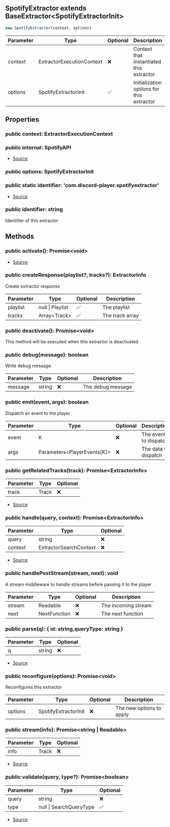## SpotifyExtractor extends BaseExtractor\<SpotifyExtractorInit>


```typescript
new SpotifyExtractor(context, options)
```
| Parameter | Type | Optional | Description |
| ----------- | ----------- | ----------- | ----------- |
| context | ExtractorExecutionContext | ❌ | Context that instantiated this extractor |
| options | SpotifyExtractorInit | ✅ | Initialization options for this extractor |


## Properties
### public context: ExtractorExecutionContext

### public internal: SpotifyAPI
- [Source](https://github.com/Androz2091/discord-player/blob/451214b/packages/extractor/src/extractors/SpotifyExtractor.ts#L25)
### public options: SpotifyExtractorInit

### public static identifier: 'com.discord\-player.spotifyextractor'
- [Source](https://github.com/Androz2091/discord-player/blob/451214b/packages/extractor/src/extractors/SpotifyExtractor.ts#L17)
### public identifier: string
Identifier of this extractor

## Methods
### public activate(): Promise\<void>
- [Source](https://github.com/Androz2091/discord-player/blob/451214b/packages/extractor/src/extractors/SpotifyExtractor.ts#L27)
### public createResponse(playlist?, tracks?): ExtractorInfo
Create extractor response



| Parameter | Type | Optional | Description |
| ----------- | ----------- | ----------- | ----------- |
| playlist | null \| Playlist | ✅ | The playlist |
| tracks | Array\<Track> | ✅ | The track array |
### public deactivate(): Promise\<void>
This method will be executed when this extractor is deactivated
### public debug(message): boolean
Write debug message



| Parameter | Type | Optional | Description |
| ----------- | ----------- | ----------- | ----------- |
| message | string | ❌ | The debug message |
### public emit(event, args): boolean
Dispatch an event to the player



| Parameter | Type | Optional | Description |
| ----------- | ----------- | ----------- | ----------- |
| event | K | ❌ | The event to dispatch |
| args | Parameters\<PlayerEvents\[K]> | ❌ | The data to dispatch |
### public getRelatedTracks(track): Promise\<ExtractorInfo>
| Parameter | Type | Optional |
| ----------- | ----------- | ----------- |
| track | Track | ❌ |


- [Source](https://github.com/Androz2091/discord-player/blob/451214b/packages/extractor/src/extractors/SpotifyExtractor.ts#L58)
### public handle(query, context): Promise\<ExtractorInfo>
| Parameter | Type | Optional |
| ----------- | ----------- | ----------- |
| query | string | ❌ |
| context | ExtractorSearchContext | ❌ |


- [Source](https://github.com/Androz2091/discord-player/blob/451214b/packages/extractor/src/extractors/SpotifyExtractor.ts#L64)
### public handlePostStream(stream, next): void
A stream middleware to handle streams before passing it to the player



| Parameter | Type | Optional | Description |
| ----------- | ----------- | ----------- | ----------- |
| stream | Readable | ❌ | The incoming stream |
| next | NextFunction | ❌ | The next function |
### public parse(q): \{ id: string,queryType: string }
| Parameter | Type | Optional |
| ----------- | ----------- | ----------- |
| q | string | ❌ |


- [Source](https://github.com/Androz2091/discord-player/blob/451214b/packages/extractor/src/extractors/SpotifyExtractor.ts#L306)
### public reconfigure(options): Promise\<void>
Reconfigures this extractor



| Parameter | Type | Optional | Description |
| ----------- | ----------- | ----------- | ----------- |
| options | SpotifyExtractorInit | ❌ | The new options to apply |
### public stream(info): Promise\<string \| Readable>
| Parameter | Type | Optional |
| ----------- | ----------- | ----------- |
| info | Track | ❌ |


- [Source](https://github.com/Androz2091/discord-player/blob/451214b/packages/extractor/src/extractors/SpotifyExtractor.ts#L285)
### public validate(query, type?): Promise\<boolean>
| Parameter | Type | Optional |
| ----------- | ----------- | ----------- |
| query | string | ❌ |
| type | null \| SearchQueryType | ✅ |


- [Source](https://github.com/Androz2091/discord-player/blob/451214b/packages/extractor/src/extractors/SpotifyExtractor.ts#L46)